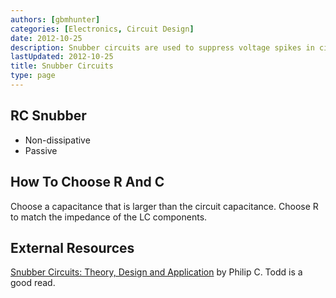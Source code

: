 ```yaml
---
authors: [gbmhunter]
categories: [Electronics, Circuit Design]
date: 2012-10-25
description: Snubber circuits are used to suppress voltage spikes in circuits.
lastUpdated: 2012-10-25
title: Snubber Circuits
type: page
---
```


<WarningIsNotes />

## RC Snubber

* Non-dissipative
* Passive

## How To Choose R And C

Choose a capacitance that is larger than the circuit capacitance. Choose R to match the impedance of the LC components.

## External Resources

[Snubber Circuits: Theory, Design and Application](http://www.electro-tech-online.com/custompdfs/2009/02/slup100.pdf) by Philip C. Todd is a good read.

